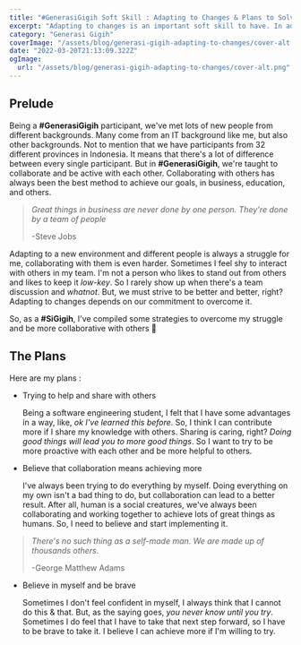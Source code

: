 ```yaml
---
title: "#GenerasiGigih Soft Skill : Adapting to Changes & Plans to Solve Them"
excerpt: "Adapting to changes is an important soft skill to have. In adapting, we can make plans to help us improve and solve them"
category: "Generasi Gigih"
coverImage: "/assets/blog/generasi-gigih-adapting-to-changes/cover-alt.png"
date: "2022-03-20T21:13:09.322Z"
ogImage:
  url: "/assets/blog/generasi-gigih-adapting-to-changes/cover-alt.png"
---
```


## Prelude

Being a **#GenerasiGigih** participant, we've met lots of new people from different backgrounds. Many come from an IT background like me, but also other backgrounds. Not to mention that we have participants from 32 different provinces in Indonesia. It means that there's a lot of difference between every single participant. But in **#GenerasiGigih**, we're taught to collaborate and be active with each other. Collaborating with others has always been the best method to achieve our goals, in business, education, and others.

> _Great things in business are never done by one person. They're done by a team of people_
>
> -Steve Jobs

Adapting to a new environment and different people is always a struggle for me, collaborating with them is even harder. Sometimes I feel shy to interact with others in my team. I'm not a person who likes to stand out from others and likes to keep it _low-key_. So I rarely show up when there's a team discussion and _whatnot_. But, we must strive to be better and better, right? Adapting to changes depends on our commitment to overcome it.

So, as a **#SiGigih**, I've compiled some strategies to overcome my struggle and be more collaborative with others 💪

## The Plans

Here are my plans :

- Trying to help and share with others

  Being a software engineering student, I felt that I have some advantages in a way, like, _ok I've learned this before_. So, I think I can contribute more if I share my knowledge with others. Sharing is caring, right? _Doing good things will lead you to more good things_. So I want to try to be more proactive with each other and be more helpful to others.

- Believe that collaboration means achieving more

  I've always been trying to do everything by myself. Doing everything on my own isn't a bad thing to do, but collaboration can lead to a better result. After all, human is a social creatures, we've always been collaborating and working together to achieve lots of great things as humans. So, I need to believe and start implementing it.

> _There's no such thing as a self-made man. We are made up of thousands others._
>
> -George Matthew Adams

- Believe in myself and be brave

  Sometimes I don't feel confident in myself, I always think that I cannot do this & that. But, as the saying goes, _you never know until you try_. Sometimes I do feel that I have to take that next step forward, so I have to be brave to take it. I believe I can achieve more if I'm willing to try.
